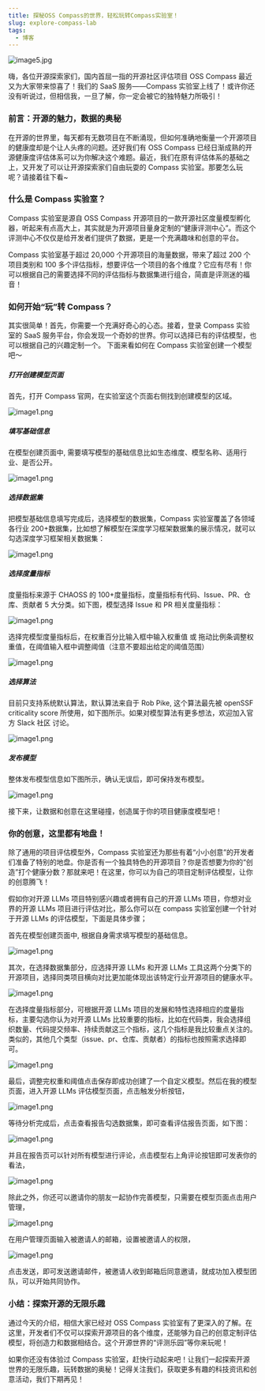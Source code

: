 ```yaml
---
title: 探秘OSS Compass的世界，轻松玩转Compass实验室！
slug: explore-compass-lab
tags:
  - 博客
---
```


![image5.jpg](media/report.png)

<!--truncate-->

嗨，各位开源探索家们，国内首屈一指的开源社区评估项目 OSS Compass 最近又为大家带来惊喜了！我们的 SaaS 服务——Compass 实验室上线了！或许你还没有听说过，但相信我，一旦了解，你一定会被它的独特魅力所吸引！

### 前言：开源的魅力，数据的奥秘

在开源的世界里，每天都有无数项目在不断涌现，但如何准确地衡量一个开源项目的健康度却是个让人头疼的问题。还好我们有 OSS Compass 已经日渐成熟的开源健康度评估体系可以为你解决这个难题。最近，我们在原有评估体系的基础之上，又开发了可以让开源探索家们自由玩耍的 Compass 实验室。那要怎么玩呢？请接着往下看~

### 什么是 Compass 实验室？

Compass 实验室是源自 OSS Compass 开源项目的一款开源社区度量模型孵化器，听起来有点高大上，其实就是为开源项目量身定制的“健康评测中心”。而这个评测中心不仅仅是给开发者们提供了数据，更是一个充满趣味和创意的平台。

Compass 实验室基于超过 20,000 个开源项目的海量数据，带来了超过 200 个项目类别和 100 多个评估指标，想要评估一个项目的各个维度？它应有尽有！你可以根据自己的需要选择不同的评估指标与数据集进行组合，简直是评测迷的福音！

### 如何开始“玩”转 Compass？

其实很简单！首先，你需要一个充满好奇心的心态。接着，登录 Compass 实验室的 SaaS 服务平台，你会发现一个奇妙的世界。你可以选择已有的评估模型，也可以根据自己的兴趣定制一个。
下面来看如何在 Compass 实验室创建一个模型吧～

##### 打开创建模型页面

首先，打开 Compass 官网，在实验室这个页面右侧找到创建模型的区域。

![image1.png](<media/image(16).png>)

##### 填写基础信息

在模型创建页面中, 需要填写模型的基础信息比如生态维度、模型名称、适用行业、是否公开。

![image1.png](<media/image(2).png>)

##### 选择数据集

把模型基础信息填写完成后，选择模型的数据集，Compass 实验室覆盖了各领域各行业 200+数据集，比如想了解模型在深度学习框架数据集的展示情况，就可以勾选深度学习框架相关数据集：

![image1.png](<media/image(3).png>)

##### 选择度量指标

度量指标来源于 CHAOSS 的 100+度量指标，度量指标有代码、Issue、PR、仓库、贡献者 5 大分类。如下图，模型选择 Issue 和 PR 相关度量指标：

![image1.png](<media/image(4).png>)

选择完模型度量指标后，在权重百分比输入框中输入权重值 或 拖动比例条调整权重值，在阈值输入框中调整阈值（注意不要超出给定的阈值范围）

![image1.png](<media/image(5).png>)

##### 选择算法

目前只支持系统默认算法，默认算法来自于 Rob Pike, 这个算法最先被 openSSF criticality score 所使用，如下图所示。如果对模型算法有更多想法，欢迎加入官方 Slack 社区 讨论。

![image1.png](<media/image(6).png>)

##### 发布模型

整体发布模型信息如下图所示，确认无误后，即可保持发布模型。

![image1.png](<media/image(7).png>)

接下来，让数据和创意在这里碰撞，创造属于你的项目健康度模型吧！

### 你的创意，这里都有地盘！

除了通用的项目评估模型外，Compass 实验室还为那些有着“小小创意”的开发者们准备了特别的地盘。你是否有一个独具特色的开源项目？你是否想要为你的“创造”打个健康分数？那就来吧！在这里，你可以为自己的项目定制评估模型，让你的创意腾飞！

假如你对开源 LLMs 项目特别感兴趣或者拥有自己的开源 LLMs 项目，你想对业界的开源 LLMs 项目进行评估对比，那么你可以在 compass 实验室创建一个针对于开源 LLMs 的评估模型，下面是具体步骤；

首先在模型创建页面中, 根据自身需求填写模型的基础信息。

![image1.png](<media/image(8).png>)

其次，在选择数据集部分，应选择开源 LLMs 和开源 LLMs 工具这两个分类下的开源项目，选择同类项目横向对比更加能体现出该特定行业开源项目的健康水平。

![image1.png](<media/image(9).png>)

在选择度量指标部分，可根据开源 LLMs 项目的发展和特性选择相应的度量指标，主要勾选你认为对开源 LLMs 比较重要的指标，比如在代码类，我会选择组织数量、代码提交频率、持续贡献这三个指标，这几个指标是我比较重点关注的。类似的，其他几个类型（issue、pr、仓库、贡献者）的指标也按照需求选择即可。

![image1.png](<media/image(10).png>)

最后，调整完权重和阈值点击保存即成功创建了一个自定义模型。然后在我的模型页面，进入开源 LLMs 评估模型页面，点击触发分析按钮，

![image1.png](<media/image(11).png>)

等待分析完成后，点击查看报告勾选数据集，即可查看评估报告页面，如下图：

![image1.png](<media/image(12).png>)

并且在报告页可以针对所有模型进行评论，点击模型右上角评论按钮即可发表你的看法，

![image1.png](<media/image(13).png>)

除此之外，你还可以邀请你的朋友一起协作完善模型，只需要在模型页面点击用户管理，

![image1.png](<media/image(14).png>)

在用户管理页面输入被邀请人的邮箱，设置被邀请人的权限，

![image1.png](<media/image(15).png>)

点击发送，即可发送邀请邮件，被邀请人收到邮箱后同意邀请，就成功加入模型团队，可以开始共同协作。

### 小结：探索开源的无限乐趣

通过今天的介绍，相信大家已经对 OSS Compass 实验室有了更深入的了解。在这里，开发者们不仅可以探索开源项目的各个维度，还能够为自己的创意定制评估模型，将创造力和数据相结合。这个开源世界的“评测乐园”等你来玩呢！

如果你还没有体验过 Compass 实验室，赶快行动起来吧！让我们一起探索开源世界的无限乐趣，玩转数据的奥秘！记得关注我们，获取更多有趣的科技资讯和创意活动，我们下期再见！
